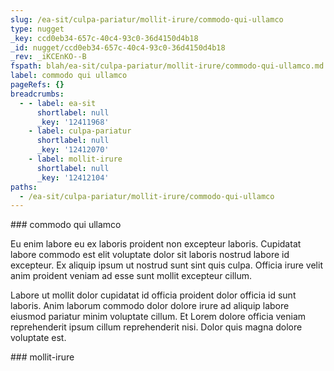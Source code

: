 ```yaml
---
slug: /ea-sit/culpa-pariatur/mollit-irure/commodo-qui-ullamco
type: nugget
_key: ccd0eb34-657c-40c4-93c0-36d4150d4b18
_id: nugget/ccd0eb34-657c-40c4-93c0-36d4150d4b18
_rev: _iKCEnKO--B
fspath: blah/ea-sit/culpa-pariatur/mollit-irure/commodo-qui-ullamco.md
label: commodo qui ullamco
pageRefs: {}
breadcrumbs:
  - - label: ea-sit
      shortlabel: null
      _key: '12411968'
    - label: culpa-pariatur
      shortlabel: null
      _key: '12412070'
    - label: mollit-irure
      shortlabel: null
      _key: '12412104'
paths:
  - /ea-sit/culpa-pariatur/mollit-irure/commodo-qui-ullamco
---
```


<NuggetArea>
<Nugget slug="/ea-sit/culpa-pariatur/mollit-irure/commodo-qui-ullamco" type="nugget" _key="ccd0eb34-657c-40c4-93c0-36d4150d4b18" _id="nugget/ccd0eb34-657c-40c4-93c0-36d4150d4b18" _rev="_iKCEnKO--B" fspath="blah/ea-sit/culpa-pariatur/mollit-irure/commodo-qui-ullamco.md" label="commodo qui ullamco" paths="/ea-sit/culpa-pariatur/mollit-irure/commodo-qui-ullamco">
<NuggetBody>
### commodo qui ullamco

Eu enim labore eu ex laboris proident non excepteur laboris. Cupidatat labore commodo est elit voluptate dolor sit laboris nostrud labore id excepteur. Ex aliquip ipsum ut nostrud sunt sint quis culpa. Officia irure velit anim proident veniam ad esse sunt mollit excepteur cillum.

Labore ut mollit dolor cupidatat id officia proident dolor officia id sunt laboris. Anim laborum commodo dolor dolore irure ad aliquip labore eiusmod pariatur minim voluptate cillum. Et Lorem dolore officia veniam reprehenderit ipsum cillum reprehenderit nisi. Dolor quis magna dolore voluptate est.

</NuggetBody>
<Breadcrumbs>
<Crumbs>
<Crumb _key="12411968" label="ea-sit" /><Crumb _key="12412070" label="culpa-pariatur" /><Crumb _key="12412104" label="mollit-irure" />
</Crumbs>
</Breadcrumbs>
</Nugget>

<NuggetsInbound>
</NuggetsInbound>
<NuggetsOutbound>
</NuggetsOutbound>
</NuggetArea>
<PassagesInbound>
<Passage direction="inbound" type="passage" _key="12412104" _id="passage/12412104" _rev="_iKCEnKO--_" label="mollit-irure" passage="mollit-irure" fspath="blah/ea-sit/culpa-pariatur/mollit-irure" paths="/ea-sit/culpa-pariatur/mollit-irure" slug="/ea-sit/culpa-pariatur/mollit-irure">
<NuggetBody>
### mollit-irure

</NuggetBody>
<Breadcrumbs>
<Crumbs>
<Crumb _key="12411968" label="ea-sit" /><Crumb _key="12412070" label="culpa-pariatur" />
</Crumbs>
</Breadcrumbs>
</Passage>

</PassagesInbound>
<PassagesOutbound>
</PassagesOutbound>